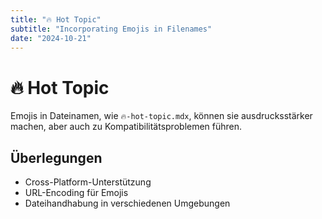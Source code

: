 ```yaml
---
title: "🔥 Hot Topic"
subtitle: "Incorporating Emojis in Filenames"
date: "2024-10-21"
---
```


# 🔥 Hot Topic

Emojis in Dateinamen, wie `🔥-hot-topic.mdx`, können sie ausdrucksstärker machen, aber auch zu Kompatibilitätsproblemen führen.

## Überlegungen

- Cross-Platform-Unterstützung
- URL-Encoding für Emojis
- Dateihandhabung in verschiedenen Umgebungen
